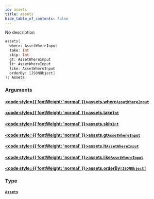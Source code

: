 ```yaml
---
id: assets
title: assets
hide_table_of_contents: false
---
```








No description

```graphql
assets(
  where: AssetWhereInput
  take: Int
  skip: Int
  gt: AssetWhereInput
  lt: AssetWhereInput
  like: AssetWhereInput
  orderBy: [JSONObject]
): Assets
```


### Arguments

#### [<code style={{ fontWeight: 'normal' }}>assets.<b>where</b></code>](#)<Bullet />[`AssetWhereInput`](/docs/api/inputs/asset-where-input) <Badge class="secondary" text="input"/>
> 
> 

#### [<code style={{ fontWeight: 'normal' }}>assets.<b>take</b></code>](#)<Bullet />[`Int`](/docs/api/scalars/int) <Badge class="secondary" text="scalar"/>
> 
> 

#### [<code style={{ fontWeight: 'normal' }}>assets.<b>skip</b></code>](#)<Bullet />[`Int`](/docs/api/scalars/int) <Badge class="secondary" text="scalar"/>
> 
> 

#### [<code style={{ fontWeight: 'normal' }}>assets.<b>gt</b></code>](#)<Bullet />[`AssetWhereInput`](/docs/api/inputs/asset-where-input) <Badge class="secondary" text="input"/>
> 
> 

#### [<code style={{ fontWeight: 'normal' }}>assets.<b>lt</b></code>](#)<Bullet />[`AssetWhereInput`](/docs/api/inputs/asset-where-input) <Badge class="secondary" text="input"/>
> 
> 

#### [<code style={{ fontWeight: 'normal' }}>assets.<b>like</b></code>](#)<Bullet />[`AssetWhereInput`](/docs/api/inputs/asset-where-input) <Badge class="secondary" text="input"/>
> 
> 

#### [<code style={{ fontWeight: 'normal' }}>assets.<b>orderBy</b></code>](#)<Bullet />[`[JSONObject]`](/docs/api/scalars/jsonobject) <Badge class="secondary" text="list"/> <Badge class="secondary" text="scalar"/>
> 
> 

### Type

#### [`Assets`](/docs/api/objects/assets) <Badge class="secondary" text="object"/>
> 
> 





